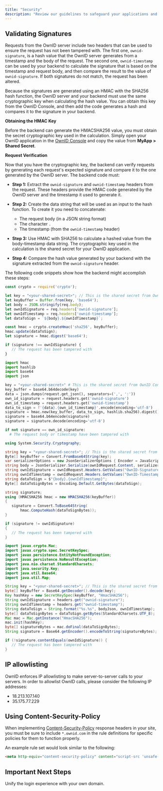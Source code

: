 ```yaml
---
title: "Security"
description: "Review our guidelines to safeguard your applications and integrations."
---
```


## Validating Signatures

Requests from the OwnID server include two headers that can be used to ensure the request has not been tampered with. The first one, `ownid-signature`, is a hash value that the OwnID server generates from a timestamp and the body of the request. The second one, `ownid-timestamp` can be used by your backend to calculate the signature that is based on the timestamp and request body, and then compare the result to the value of `ownid-signature`. If both signatures do not match, the request has been altered.

Because the signatures are generated using an HMAC with the SHA256 hash function, the OwnID server and your backend must use the same cryptographic key when calculating the hash value. You can obtain this key from the OwnID Console, and then add the code generates a hash and compares it to the signature in your backend.

**Obtaining the HMAC Key**

Before the backend can generate the HMACSHA256 value, you must obtain the secret cryptographic key used in the calculation. Simply open your OwnID application in the [OwnID Console](https://console.ownid.com/) and copy the value from **MyApp > Shared Secret**.

**Request Verification**

Now that you have the cryptographic key, the backend can verify requests by generating each request's expected signature and compare it to the one generated by the OwnID server. The backend code must:

* **Step 1:** Extract the `ownid-signature` and `ownid-timestamp` headers from the request. These headers provide the HMAC code generated by the OwnID server and the timestamp it used to generate it.

* **Step 2:** Create the data string that will be used as an input to the hash function. To create it you need to concatenate:
    * The request body (in a JSON string format)
    * The character `.`
    * The timestamp (from the `ownid-timestamp` header)
* **Step 3:** Use HMAC with SHA256 to calculate a hashed value from the body-timestamp data string. The cryptographic key used in the calculation is the shared secret for your OwnID application.

* **Step 4:** Compare the hash value generated by your backend with the signature extracted from the `ownid-signature` header.

The following code snippets show how the backend might accomplish these steps:

<CodeGroup>

```javascript nodeJS
const crypto = require('crypto');

let key = "<your-shared-secret>"; // This is the shared secret from OwnID Console
let keyBuffer = Buffer.from(key, 'base64');
let body = JSON.stringify(req.body);
let ownIdSignature = req.headers['ownid-signature'];
let ownIdTimestamp = req.headers['ownid-timestamp'];
let dataToSign = `${body}.${ownIdTimestamp}`;

const hmac = crypto.createHmac('sha256', keyBuffer);
hmac.update(dataToSign);
let signature = hmac.digest('base64');

if (signature !== ownIdSignature) {
   // The request has been tampered with
}
```

```python python
import hmac
import hashlib
import base64
import json

key = "<your-shared-secret>" # This is the shared secret from OwnID Console
key_buffer = base64.b64decode(key)
data = json.dumps(request.get_json(), separators=(',', ':'))
own_id_signature = request.headers.get('ownid-signature')
own_id_timestamp = request.headers.get('ownid-timestamp')
data_to_sign = f'{data}.{own_id_timestamp}'.encode(encoding='utf-8')
signature = hmac.new(key_buffer, data_to_sign, hashlib.sha256).digest()
signature = base64.b64encode(signature)
signature = signature.decode(encoding='utf-8')

if not signature == own_id_signature:
  # The request body or timestamp have been tampered with
```

```csharp csharp
using System.Security.Cryptography;

string key = "<your-shared-secret>"; // This is the shared secret from OwnID Console
Byte[] keyBuffer = Convert.FromBase64String(key);
var serializerOptions = new JsonSerializerOptions { Encoder = JavaScriptEncoder.UnsafeRelaxedJsonEscaping };
string body = JsonSerializer.Serialize(ownIdRequest.Content, serializerOptions);
string ownIdSignature = ownIdRequest.Headers.GetValues("OwnID-Signature").FirstOrDefault();
string ownIdTimestamp = ownIdRequest.Headers.GetValues("OwnID-Timestamp").FirstOrDefault();
string dataToSign = $"{body}.{ownIdTimestamp}";
Byte[] dataToSignBytes = Encoding.Default.GetBytes(dataToSign);

string signature;
using (HMACSHA256 hmac = new HMACSHA256(keyBuffer))
{
   signature = Convert.ToBase64String(
       hmac.ComputeHash(dataToSignBytes));
}

if (signature != ownIdSignature)
{
   // The request has been tampered with
}
```

```java java
import javax.crypto.Mac;
import javax.crypto.spec.SecretKeySpec;
import javax.persistence.EntityNotFoundException;
import javax.persistence.NoResultException;
import java.nio.charset.StandardCharsets;
import java.security.Key;
import java.util.Base64;
import java.util.Map;

String key = "<your-shared-secret>"; // This is the shared secret from OwnID Console
byte[] keyBuffer = Base64.getDecoder().decode(key);
Key hashKey = new SecretKeySpec(keyBuffer, "HmacSHA256");
String ownIdSignature = headers.get("ownid-signature");
String ownIdTimestamp = headers.get("ownid-timestamp");
String dataToSign = String.format("%s.%s", bodyJson, ownIdTimestamp);
byte[] dataToSignBytes = dataToSign.getBytes(StandardCharsets.UTF_8);
Mac mac = Mac.getInstance("HmacSHA256");
mac.init(hashKey);
byte[] signatureBytes = mac.doFinal(dataToSignBytes);
String signature = Base64.getEncoder().encodeToString(signatureBytes);

if (!signature.contentEquals(ownIdSignature)) {
   // The request has been tampered with
}
```
</CodeGroup>

## IP allowlisting

OwnID enforces IP allowlisting to make server-to-server calls to your servers. In order to allowlist OwnID calls, please consider the following IP addresses:
* 18.213.107.140
* 35.175.77.229

## Using Content-Security-Policy

When implementing [Content-Security-Policy](https://developer.mozilla.org/en-US/docs/Web/HTTP/Headers/Content-Security-Policy) response headers in your site, you must be sure to include `*.ownid.com` in the rule definitions for specific policies for them to function properly.

An example rule set would look similar to the following:

```html
<meta http-equiv="content-security-policy" content="script-src 'unsafe-eval' 'self' *.ownid.com;">
```

## Important Next Steps

<Card title="Custom Domain" href="/explore/custom-domain">
Unify the login experience with your own domain.
</Card>
